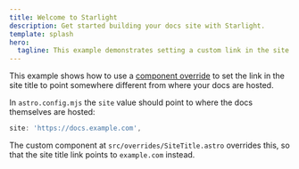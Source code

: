 ```yaml
---
title: Welcome to Starlight
description: Get started building your docs site with Starlight.
template: splash
hero:
  tagline: This example demonstrates setting a custom link in the site title.
---
```


This example shows how to use a [component override](https://starlight.astro.build/guides/overriding-components/) to set the link in the site title to point somewhere different from where your docs are hosted.

In `astro.config.mjs` the `site` value should point to where the docs themselves are hosted:

```js
site: 'https://docs.example.com',
```

The custom component at `src/overrides/SiteTitle.astro` overrides this, so that the site title link points to `example.com` instead.
